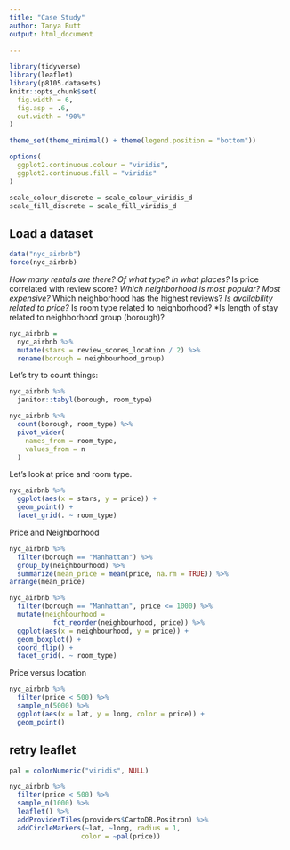 ```yaml
---
title: "Case Study"
author: Tanya Butt
output: html_document
  
---
```


```r
library(tidyverse)
library(leaflet)
library(p8105.datasets)
knitr::opts_chunk$set(
  fig.width = 6,
  fig.asp = .6,
  out.width = "90%"
)

theme_set(theme_minimal() + theme(legend.position = "bottom"))

options(
  ggplot2.continuous.colour = "viridis",
  ggplot2.continuous.fill = "viridis"
)

scale_colour_discrete = scale_colour_viridis_d
scale_fill_discrete = scale_fill_viridis_d
```

## Load a dataset

```r
data("nyc_airbnb")
force(nyc_airbnb)
```

*How many rentals are there? Of what type? In what places?
*Is price correlated with review score?
*Which neighborhood is most popular? Most expensive?
*Which neighborhood has the highest reviews?
*Is availability related to price?
*Is room type related to neighborhood?
*Is length of stay related to neighborhood group (borough)?

```r
nyc_airbnb =
  nyc_airbnb %>% 
  mutate(stars = review_scores_location / 2) %>% 
  rename(borough = neighbourhood_group)
```

Let's try to count things:

```r
nyc_airbnb %>% 
  janitor::tabyl(borough, room_type)

nyc_airbnb %>% 
  count(borough, room_type) %>% 
  pivot_wider(
    names_from = room_type,
    values_from = n
  )
```

Let's look at price and room type.
```r
nyc_airbnb %>% 
  ggplot(aes(x = stars, y = price)) +
  geom_point() +
  facet_grid(. ~ room_type)
```

Price and Neighborhood

```r
nyc_airbnb %>% 
  filter(borough == "Manhattan") %>% 
  group_by(neighbourhood) %>% 
  summarize(mean_price = mean(price, na.rm = TRUE)) %>% 
arrange(mean_price)

nyc_airbnb %>% 
  filter(borough == "Manhattan", price <= 1000) %>% 
  mutate(neighbourhood =
           fct_reorder(neighbourhood, price)) %>% 
  ggplot(aes(x = neighbourhood, y = price)) +
  geom_boxplot() + 
  coord_flip() +
  facet_grid(. ~ room_type) 
```

Price versus location

```r
nyc_airbnb %>% 
  filter(price < 500) %>% 
  sample_n(5000) %>% 
  ggplot(aes(x = lat, y = long, color = price)) +
  geom_point()
```

## retry leaflet
```r
pal = colorNumeric("viridis", NULL)

nyc_airbnb %>% 
  filter(price < 500) %>% 
  sample_n(1000) %>% 
  leaflet() %>% 
  addProviderTiles(providers$CartoDB.Positron) %>% 
  addCircleMarkers(~lat, ~long, radius = 1, 
                  color = ~pal(price))
```

